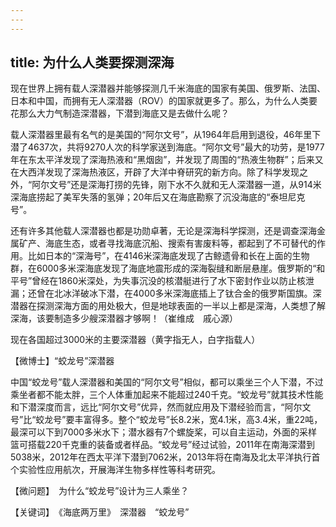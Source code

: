 ```yaml
---
---
---
```

title: 为什么人类要探测深海
---




现在世界上拥有载人深潜器并能够探测几千米海底的国家有美国、俄罗斯、法国、日本和中国，而拥有无人深潜器（ROV）的国家就更多了。那么，为什么人类要花那么大力气制造深潜器，下潜到海底又是去做什么呢？

载人深潜器里最有名气的是美国的“阿尔文号”，从1964年启用到退役，46年里下潜了4637次，共将9270人次的科学家送到海底。“阿尔文号”最大的功劳，是1977年在东太平洋发现了深海热液和“黑烟囱”，并发现了周围的“热液生物群”；后来又在大西洋发现了深海热液区，开辟了大洋中脊研究的新方向。除了科学发现之外，“阿尔文号”还是深海打捞的先锋，刚下水不久就和无人深潜器一道，从914米深海底捞起了美军失落的氢弹；20年后又在海底勘察了沉没海底的“泰坦尼克号”。

还有许多其他载人深潜器也都是功勋卓著，无论是深海科学探测，还是调查深海金属矿产、海底生态，或者寻找海底沉船、搜索有害废料等，都起到了不可替代的作用。比如日本的“深海号”，在4146米深海底发现了古鲸遗骨和长在上面的生物群，在6000多米深海底发现了海底地震形成的深海裂缝和断层悬崖。俄罗斯的“和平号”曾经在1860米深处，为失事沉没的核潜艇进行了水下密封作业以防止核泄漏；还曾在北冰洋破冰下潜，在4000多米深海底插上了钛合金的俄罗斯国旗。深潜器在探测深海方面的用处极大，但是地球表面的一半以上都是深海，人类想了解深海，该要制造多少艘深潜器才够啊！（崔维成　戚心源）

现在各国超过3000米的主要深潜器（黄字指无人，白字指载人）





【微博士】“蛟龙号”深潜器

中国“蛟龙号”载人深潜器和美国的“阿尔文号”相似，都可以乘坐三个人下潜，不过乘坐者都不能太胖，三个人体重加起来不能超过240千克。“蛟龙号”就其技术性能和下潜深度而言，远比“阿尔文号”优异，然而就应用及下潜经验而言，“阿尔文号”比“蛟龙号”要丰富得多。整个“蛟龙号”长8.2米，宽4.1米，高3.4米，重22吨，最深可以下到7000多米水下；潜水器有7个螺旋桨，可以自主运动，外面的采样篮可搭载220千克重的装备或者样品。“蛟龙号”经过试验，2011年在南海深潜到5038米，2012年在西太平洋下潜到7062米，2013年将在南海及北太平洋执行首个实验性应用航次，开展海洋生物多样性等科考研究。

【微问题】　为什么“蛟龙号”设计为三人乘坐？

【关键词】　《海底两万里》　深潜器　“蛟龙号”